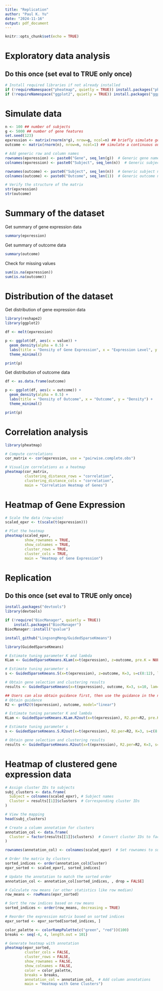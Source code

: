 ```yaml
---
title: "Replication"
author: "Paul K. Yu"
date: "2024-11-16"
output: pdf_document
---
```


```r
knitr::opts_chunk$set(echo = TRUE)
```

# Exploratory data analysis

## Do this once (set eval to TRUE only once)

```r
# Install required libraries if not already installed
if (!requireNamespace("pheatmap", quietly = TRUE)) install.packages("pheatmap")
if (!requireNamespace("ggplot2", quietly = TRUE)) install.packages("ggplot2")
```

# Simulate data

```r
n <- 100 ## number of subjects
g <- 5000 ## number of gene features
set.seed(123)
epxression <- matrix(rnorm(n*g), nrow=g, ncol=n) ## briefly simulate gene expression data
outcome <- matrix(rnorm(n), nrow=n, ncol=1) ## simulate a continuous outcome variable

# Add generic row and column names
rownames(epxression) <- paste0("Gene", seq_len(g))  # Generic gene names
colnames(epxression) <- paste0("Subject", seq_len(n))  # Generic subject names

rownames(outcome) <- paste0("Subject", seq_len(n))  # Generic subject names
colnames(outcome) <- paste0("Outcome", seq_len(1))  # Generic outcome names

# Verify the structure of the matrix
str(epxression)
str(outcome)

```

# Summary of the dataset

Get summary of gene expression data

```r
summary(epxression)
```

Get summary of outcome data

```r
summary(outcome)
```

Check for missing values

```r
sum(is.na(epxression))
sum(is.na(outcome))
```

# Distribution of the dataset

Get distribution of gene expression data

```r
library(reshape2)
library(ggplot2)

df <- melt(epxression)

p <- ggplot(df, aes(x = value)) +
  geom_density(alpha = 0.5) +
  labs(title = "Density of Gene Expression", x = "Expression Level", y = "Density") +
  theme_minimal()

print(p)
```

Get distribution of outcome data

```r
df <- as.data.frame(outcome)

p <- ggplot(df, aes(x = outcome)) +
  geom_density(alpha = 0.5) +
  labs(title = "Density of Outcome", x = "Outcome", y = "Density") +
  theme_minimal()

print(p)
```

# Correlation analysis

```r
library(pheatmap)

# Compute correlations
cor_matrix <- cor(epxression, use = "pairwise.complete.obs")

# Visualize correlations as a heatmap
pheatmap(cor_matrix, 
         clustering_distance_rows = "correlation", 
         clustering_distance_cols = "correlation",
         main = "Correlation Heatmap of Genes")

```

# Heatmap of Gene Expression

```r
# Scale the data (row-wise)
scaled_epxr <- t(scale(t(epxression)))

# Plot the heatmap
pheatmap(scaled_epxr, 
         show_rownames = TRUE, 
         show_colnames = TRUE, 
         cluster_rows = TRUE, 
         cluster_cols = TRUE, 
         main = "Heatmap of Gene Expression")

```

# Replication

## Do this once (set eval to TRUE only once)

```r
install.packages("devtools")
library(devtools)

if (!require("BiocManager", quietly = TRUE))
    install.packages("BiocManager")
BiocManager::install("qvalue")

install_github("LingsongMeng/GuidedSparseKmeans") 

```

```r
library(GuidedSparseKmeans)

# Estimate tuning parameter K and lambda
KLam <- GuidedSparseKmeans.KLam(x=t(epxression), z=outcome, pre.K = NULL, s.one=10, model="linear", nstart = 20, maxiter = 15, silence = F)

# Estimate tuning parameter s
s <- GuidedSparseKmeans.S(x=t(epxression), z=outcome, K=3, s=c(8:12), lam=1, model="linear", nstart = 20, maxiter = 15, nperms = 50, silence = F)

# Obtain gene selection and clustering results
results <- GuidedSparseKmeans(x=t(epxression), outcome, K=3, s=10, lam=1, model="linear", nstart=20, maxiter=15)

## Users can also obtain guidance first, then use the guidance in the next several steps.
# Obtain guidance 
R2 <- getR2(t(epxression), outcome, model="linear")

# Estimate tuning parameter K and lambda
KLam <- GuidedSparseKmeans.KLam.R2out(x=t(epxression), R2.per=R2, pre.K = NULL, s.one=10, nstart = 20, maxiter = 15, silence = F)

# Estimate tuning parameter s
s <- GuidedSparseKmeans.S.R2out(x=t(epxression), R2.per=R2, K=3, s=c(8:12), lam=1, nstart = 20, maxiter = 15, nperms = 50, silence = F)

# Obtain gene selection and clustering results
results <- GuidedSparseKmeans.R2out(x=t(epxression), R2.per=R2, K=3, s=10, lam=1, nstart=20, maxiter=15)

```

# Heatmap of clustered gene expression data

```r
# Assign cluster IDs to subjects
subj_clusters <- data.frame(
  Subject = colnames(scaled_epxr), # Subject names
  Cluster = results[[1]]$clusters  # Corresponding cluster IDs
)

# View the mapping
head(subj_clusters)

# Create a column annotation for clusters
annotation_col <- data.frame(
  Cluster = factor(results[[1]]$clusters)  # Convert cluster IDs to factors
)

rownames(annotation_col) <- colnames(scaled_epxr)  # Set rownames to subject names

# Order the matrix by clusters
sorted_indices <- order(annotation_col$Cluster)
epxr_sorted <- scaled_epxr[, sorted_indices]

# Update the annotation to match the sorted order
annotation_col <- annotation_col[sorted_indices, , drop = FALSE]

# Calculate row means (or other statistics like row median)
row_means <- rowMeans(epxr_sorted)

# Sort the row indices based on row means
sorted_indices <- order(row_means, decreasing = TRUE)

# Reorder the expression matrix based on sorted indices
epxr_sorted <- epxr_sorted[sorted_indices, ]

color_palette <- colorRampPalette(c("green", "red"))(100)
breaks <- seq(-4, 4, length.out = 101)

# Generate heatmap with annotation
pheatmap(epxr_sorted, 
         cluster_cols = FALSE,
         cluster_rows = FALSE,
         show_rownames = FALSE,
         show_colnames = FALSE,
         color = color_palette,
         breaks = breaks,
         annotation_col = annotation_col,  # Add column annotations
         main = "Heatmap with Gene Clusters")

```
